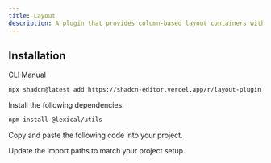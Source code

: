 ```yaml
---
title: Layout
description: A plugin that provides column-based layout containers with customizable structure.
---
```


<ComponentPreview
  name="layout-plugin-demo"
  className="[&_.preview>[data-orientation=vertical]]:sm:max-w-[70%]"
  description="A plugin that provides column-based layout containers with customizable structure."
/>

## Installation

<Tabs defaultValue="cli">

<TabsList>
  <TabsTrigger value="cli">CLI</TabsTrigger>
  <TabsTrigger value="manual">Manual</TabsTrigger>
</TabsList>

<TabsContent value="cli">

```bash
npx shadcn@latest add https://shadcn-editor.vercel.app/r/layout-plugin.json
```

</TabsContent>

<TabsContent value="manual">

<Steps>

<Step>Install the following dependencies:</Step>

```bash
npm install @lexical/utils
```

<Step>Copy and paste the following code into your project.</Step>

<ComponentSource name="layout-plugin" />

<Step>Update the import paths to match your project setup.</Step>

</Steps>

</TabsContent>

</Tabs>
